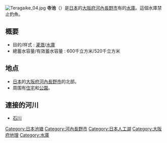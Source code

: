 {{Unreferenced|time=2016-08-24T18:18:23+00:00}}
{{japanese|japanese=寺ヶ池|kana=てらがいけ|romaji=Teragaike}}
[[File:Teragaike_04.jpg|thumb]]
'''寺池'''（{{jpn|j=寺ヶ池|hg=てらがいけ}}）是[[日本|日本]]的[[大阪府|大阪府]][[河內長野市|河內長野市]]有的[[水庫|水庫]]。這個水庫禁止釣魚。

== 概要 ==
*目的/样式 : [[灌溉|灌溉]]/[[水庫|水庫]]
*總蓄水容量/有效蓄水容量 : 600千立方米/520千立方米

== 地点 ==
*[[日本|日本]]的[[大阪府|大阪府]][[河內長野市|河內長野市]]的北部。  {{coord|34|27|50.1|N|135|33|32.2|E|type:waterbody_region:JP_scale:10000|display=inline,title}}
*周围有[[住宅|住宅]]和[[公園|公園]]。

== 連接的河川 ==
*[[石川_(大阪府)|石川]]


{{Commonscat|Teragaike}}
{{DEFAULTSORT:Teragaike}}
[[Category:日本池塘|Category:日本池塘]]
[[Category:河內長野市|Category:河內長野市]]
[[Category:日本人工湖|Category:日本人工湖]]
[[Category:大阪府地理|Category:大阪府地理]]
[[Category:水庫|Category:水庫]]

{{Japan-geo-stub}}